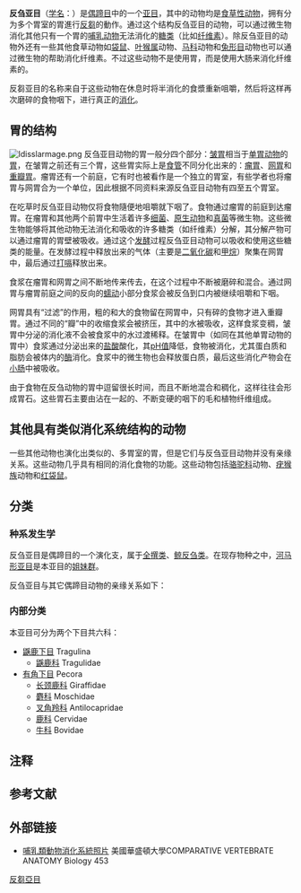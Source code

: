 {{Automatic Taxobox
| image = American bison k5680-1.jpg
| image_width = 250px
| image_caption = [[美洲野牛|美洲野牛]] ''Bison bison''
| display parents=2
| taxon=Ruminantia
| authority = [[Scopoli|Scopoli]], 1777
| subdivision_ranks = 下目
| subdivision =
* [[鼷鹿下目|鼷鹿下目]] Tragulina
* [[有角下目|有角下目]] Pecora
}}

'''反刍亚目'''{{notetag|反刍，拼音：fǎn chú。}}（[[学名|学名]]：{{lang|la|Ruminantia}}）是[[偶蹄目|偶蹄目]]中的一个[[亚目|亚目]]，其中的动物均是[[草食性動物|食草性动物]]，拥有分为多个胃室的胃進行[[反芻|反芻]]的動作。通过这个结构反刍亚目的动物，可以通过微生物消化其他只有一个胃的[[哺乳动物|哺乳动物]]无法消化的[[糖类|糖类]]（比如[[纤维素|纤维素]]）。除反刍亚目的动物外还有一些其他食草动物如[[袋鼠|袋鼠]]、[[叶猴属|叶猴属]]动物、[[马科|马科]]动物和[[兔形目|兔形目]]动物也可以通过微生物的帮助消化纤维素。不过这些动物不是使用胃，而是使用大肠来消化纤维素的。

反芻亚目的名称来自于这些动物在休息时将半消化的食漿重新咀嚼，然后将这样再次磨碎的食物咽下，进行真正的[[消化|消化]]。

== 胃的结构 ==
[[File:Idisslarmage.png|thumb]]
反刍亚目动物的胃一般分四个部分：[[皱胃|皱胃]]相当于[[单胃动物|单胃动物]]的[[胃|胃]]，在皱胃之前还有三个胃，这些胃实际上是[[食管|食管]]不同分化出来的：[[瘤胃|瘤胃]]、[[网胃|网胃]]和[[重瓣胃|重瓣胃]]。瘤胃还有一个前庭，它有时也被看作是一个独立的胃室，有些学者也将瘤胃与网胃合为一个单位，因此根据不同资料来源反刍亚目动物有四至五个胃室。

在吃草时反刍亚目动物仅将食物隨便地咀嚼就下咽了。食物通过瘤胃的前庭到达瘤胃。在瘤胃和其他两个前胃中生活着许多[[细菌|细菌]]、[[原生动物门|原生动物]]和[[真菌|真菌]]等微生物。这些微生物能够将其他动物无法消化和吸收的许多糖类（如纤维素）分解，其分解产物可以通过瘤胃的胃壁被吸收。通过这个[[发酵|发酵]]过程反刍亚目动物可以吸收和使用这些糖类的能量。在发酵过程中释放出来的气体（主要是[[二氧化碳|二氧化碳]]和[[甲烷|甲烷]]）聚集在网胃中，最后通过[[打嗝|打嗝]]释放出来。

食浆在瘤胃和网胃之间不断地传来传去，在这个过程中不断被磨碎和混合。通过网胃与瘤胃前庭之间的反向的[[蠕动|蠕动]]小部分食浆会被反刍到口内被继续咀嚼和下咽。

网胃具有“过滤”的作用，粗的和大的食物留在网胃中，只有碎的食物才进入重瓣胃。通过不同的“瓣”中的收缩食浆会被挤压，其中的水被吸收，这样食浆变稠，皱胃中分泌的消化液不会被食浆中的水过渡稀释。在皱胃中（如同在其他单胃动物的胃中）食浆通过分泌出来的[[盐酸|盐酸]]酸化，其[[pH值|pH值]]降低，食物被消化，尤其蛋白质和脂肪会被体内的[[酶|酶]]消化。食浆中的微生物也会释放蛋白质，最后这些消化产物会在[[小肠|小肠]]中被吸收。

由于食物在反刍动物的胃中逗留很长时间，而且不断地混合和稠化，这样往往会形成胃石。这些胃石主要由沾在一起的、不断变硬的咽下的毛和植物纤维组成。

== 其他具有类似消化系统结构的动物 ==
一些其他动物也演化出类似的、多胃室的胃，但是它们与反刍亚目动物并没有亲缘关系。这些动物几乎具有相同的消化食物的功能。这些动物包括[[骆驼科|骆驼科]]动物、[[疣猴族|疣猴族]]动物和[[红袋鼠|红袋鼠]]。

== 分类 ==
===种系发生学===
反刍亚目是偶蹄目的一个演化支，属于[[全撰类|全撰类]]、[[鲸反刍类|鲸反刍类]]。在现存物种之中，[[河马形亚目|河马形亚目]]是本亚目的[[姐妹群|姐妹群]]{{r|Groves2011|spaulding2009|montgelard97}}。

反刍亚目与其它偶蹄目动物的亲缘关系如下{{r|Groves2011|spaulding2009|montgelard97}}：
{{偶蹄目支序分类法}}

===内部分类===
本亚目可分为两个下目共六科： 
* [[鼷鹿下目|鼷鹿下目]] Tragulina
** [[鼷鹿科|鼷鹿科]] Tragulidae
* [[有角下目|有角下目]] Pecora
** [[长颈鹿科|长颈鹿科]] Giraffidae
** [[麝科|麝科]] Moschidae
** [[叉角羚科|叉角羚科]] Antilocapridae
** [[鹿科|鹿科]] Cervidae
** [[牛科|牛科]] Bovidae

==注释==
{{notefoot}}

==参考文献==
{{reflist|refs=
<ref name="montgelard97">{{cite journal|year=1997|title=Phylogenetic relationships of artiodactyls and cetaceans as deduced from the comparison of cytochrome b and 12S rRNA mitochondrial sequences|url=http://mbe.oxfordjournals.org/cgi/reprint/14/5/550.pdf|journal=Molecular Biology and Evolution|volume=14|issue=5|pages=550–559|doi=10.1093/oxfordjournals.molbev.a025792|pmid=9159933|author1=Montgelard, Claudine|author2=Catzeflis, Francois M.|author3=Douzery, Emmanuel|access-date=2019-01-26|archive-date=2020-09-04|archive-url=https://web.archive.org/web/20200904193255/https://academic.oup.com/mbe/article/14/5/550/994977|dead-url=no}}</ref>
<ref name=spaulding2009>{{cite journal|pmc=2740860|title=Relationships of Cetacea (Artiodactyla) Among Mammals: Increased Taxon Sampling Alters Interpretations of Key Fossils and Character Evolution|year=2009|volume=4|issue=9|pmid=19774069|last1=Spaulding|first1=M|last2=O'Leary|first2=MA|last3=Gatesy|first3=J|pages=e7062|doi=10.1371/journal.pone.0007062|journal=PLoS ONE|editor1-last=Farke|editor1-first=Andrew Allen|bibcode=2009PLoSO...4.7062S}}</ref>
<ref name=Groves2011>{{cite book | publisher = Johns Hopkins University Press | isbn = 978-1-4214-0093-8| last1 = Groves| first1 = Colin P.| last2 = Grubb| first2 = Peter | title = Ungulate Taxonomy | location = Baltimore, Maryland | date = 2011 | page=25}}</ref>
}}

== 外部链接 ==
*[http://courses.washington.edu/chordate/453photos/gut_photos/mammal_digestive_photos.htm 哺乳類動物消化系統照片]{{Wayback|url=http://courses.washington.edu/chordate/453photos/gut_photos/mammal_digestive_photos.htm |date=20100906132037 }} 美國華盛頓大學COMPARATIVE VERTEBRATE ANATOMY Biology 453

{{Artiodactyla|R.}}
{{Authority control}}
{{taxonbar}}

[[Category:反芻亞目|]]